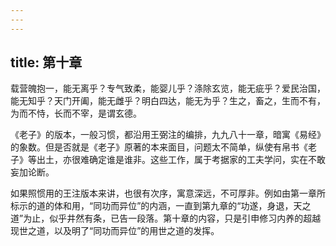 ```yaml
---
---
---
```

title: 第十章
---







载营魄抱一，能无离乎？专气致柔，能婴儿乎？涤除玄览，能无疵乎？爱民治国，能无知乎？天门开阖，能无雌乎？明白四达，能无为乎？生之，畜之，生而不有，为而不恃，长而不宰，是谓玄德。


《老子》的版本，一般习惯，都沿用王弼注的编排，九九八十一章，暗寓《易经》的象数。但是否就是《老子》原著的本来面目，问题太不简单，纵使有帛书《老子》等出土，亦很难确定谁是谁非。这些工作，属于考据家的工夫学问，实在不敢妄加论断。

如果照惯用的王注版本来讲，也很有次序，寓意深远，不可厚非。例如由第一章所标示的道的体和用，“同功而异位”的内涵，一直到第九章的“功遂，身退，天之道”为止，似乎井然有条，已告一段落。第十章的内容，只是引申修习内养的超越现世之道，以及明了“同功而异位”的用世之道的发挥。